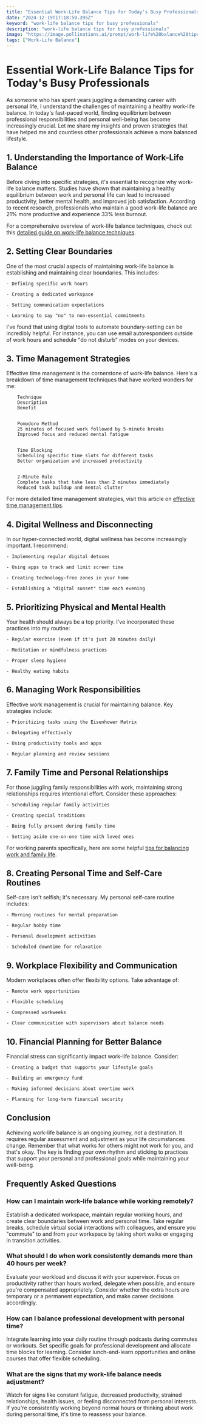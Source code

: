 ```yaml
---
title: "Essential Work-Life Balance Tips for Today's Busy Professionals"
date: "2024-12-19T17:18:50.395Z"
keyword: "work-life balance tips for busy professionals"
description: "work-life balance tips for busy professionals"
image: "https://image.pollinations.ai/prompt/work-life%20balance%20tips%20for%20busy%20professionals%2C%20realistic%20photo%2C%20high%20quality%2C%204k?width=1024&height=1024&nologo=true"
tags: ["Work-Life Balance"]
---
```



# Essential Work-Life Balance Tips for Today's Busy Professionals


As someone who has spent years juggling a demanding career with personal life, I understand the challenges of maintaining a healthy work-life balance. In today's fast-paced world, finding equilibrium between professional responsibilities and personal well-being has become increasingly crucial. Let me share my insights and proven strategies that have helped me and countless other professionals achieve a more balanced lifestyle.



## 1. Understanding the Importance of Work-Life Balance


Before diving into specific strategies, it's essential to recognize why work-life balance matters. Studies have shown that maintaining a healthy equilibrium between work and personal life can lead to increased productivity, better mental health, and improved job satisfaction. According to recent research, professionals who maintain a good work-life balance are 21% more productive and experience 33% less burnout.



For a comprehensive overview of work-life balance techniques, check out this [detailed guide on work-life balance techniques](https://productivityprospect.com/blog/work-life-balance-techniques-for-busy-professionals/).



## 2. Setting Clear Boundaries


One of the most crucial aspects of maintaining work-life balance is establishing and maintaining clear boundaries. This includes:



    - Defining specific work hours

    - Creating a dedicated workspace

    - Setting communication expectations

    - Learning to say "no" to non-essential commitments



I've found that using digital tools to automate boundary-setting can be incredibly helpful. For instance, you can use email autoresponders outside of work hours and schedule "do not disturb" modes on your devices.



## 3. Time Management Strategies


Effective time management is the cornerstone of work-life balance. Here's a breakdown of time management techniques that have worked wonders for me:




    
        Technique
        Description
        Benefit
    
    
        Pomodoro Method
        25 minutes of focused work followed by 5-minute breaks
        Improved focus and reduced mental fatigue
    
    
        Time Blocking
        Scheduling specific time slots for different tasks
        Better organization and increased productivity
    
    
        2-Minute Rule
        Complete tasks that take less than 2 minutes immediately
        Reduced task buildup and mental clutter
    




For more detailed time management strategies, visit this article on [effective time management tips](https://productivityprospect.com/blog/effective-time-management-tips-for-better-work-life-balance/).



## 4. Digital Wellness and Disconnecting


In our hyper-connected world, digital wellness has become increasingly important. I recommend:



    - Implementing regular digital detoxes

    - Using apps to track and limit screen time

    - Creating technology-free zones in your home

    - Establishing a "digital sunset" time each evening



## 5. Prioritizing Physical and Mental Health


Your health should always be a top priority. I've incorporated these practices into my routine:



    - Regular exercise (even if it's just 20 minutes daily)

    - Meditation or mindfulness practices

    - Proper sleep hygiene

    - Healthy eating habits



## 6. Managing Work Responsibilities


Effective work management is crucial for maintaining balance. Key strategies include:



    - Prioritizing tasks using the Eisenhower Matrix

    - Delegating effectively

    - Using productivity tools and apps

    - Regular planning and review sessions



## 7. Family Time and Personal Relationships


For those juggling family responsibilities with work, maintaining strong relationships requires intentional effort. Consider these approaches:



    - Scheduling regular family activities

    - Creating special traditions

    - Being fully present during family time

    - Setting aside one-on-one time with loved ones



For working parents specifically, here are some helpful [tips for balancing work and family life](https://productivityprospect.com/blog/tips-for-improving-work-life-balance-for-working-parents/).



## 8. Creating Personal Time and Self-Care Routines


Self-care isn't selfish; it's necessary. My personal self-care routine includes:



    - Morning routines for mental preparation

    - Regular hobby time

    - Personal development activities

    - Scheduled downtime for relaxation



## 9. Workplace Flexibility and Communication


Modern workplaces often offer flexibility options. Take advantage of:



    - Remote work opportunities

    - Flexible scheduling

    - Compressed workweeks

    - Clear communication with supervisors about balance needs



## 10. Financial Planning for Better Balance


Financial stress can significantly impact work-life balance. Consider:



    - Creating a budget that supports your lifestyle goals

    - Building an emergency fund

    - Making informed decisions about overtime work

    - Planning for long-term financial security



## Conclusion


Achieving work-life balance is an ongoing journey, not a destination. It requires regular assessment and adjustment as your life circumstances change. Remember that what works for others might not work for you, and that's okay. The key is finding your own rhythm and sticking to practices that support your personal and professional goals while maintaining your well-being.



## Frequently Asked Questions


### How can I maintain work-life balance while working remotely?

Establish a dedicated workspace, maintain regular working hours, and create clear boundaries between work and personal time. Take regular breaks, schedule virtual social interactions with colleagues, and ensure you "commute" to and from your workspace by taking short walks or engaging in transition activities.



### What should I do when work consistently demands more than 40 hours per week?

Evaluate your workload and discuss it with your supervisor. Focus on productivity rather than hours worked, delegate when possible, and ensure you're compensated appropriately. Consider whether the extra hours are temporary or a permanent expectation, and make career decisions accordingly.



### How can I balance professional development with personal time?

Integrate learning into your daily routine through podcasts during commutes or workouts. Set specific goals for professional development and allocate time blocks for learning. Consider lunch-and-learn opportunities and online courses that offer flexible scheduling.



### What are the signs that my work-life balance needs adjustment?

Watch for signs like constant fatigue, decreased productivity, strained relationships, health issues, or feeling disconnected from personal interests. If you're consistently working beyond normal hours or thinking about work during personal time, it's time to reassess your balance.



